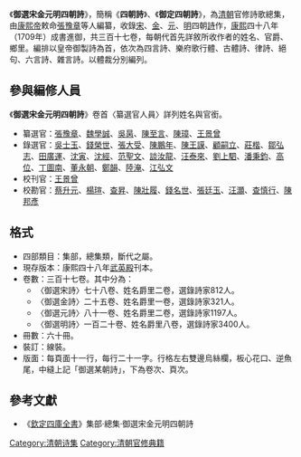 《'''御選宋金元明四朝詩'''》，簡稱《'''四朝詩'''》、《'''御定四朝詩'''》，為[[清朝|清朝]]官修詩歌總集，由[[康熙帝|康熙帝]]敕命[[張豫章|張豫章]]等人編纂，收錄[[宋|宋]]、[[金|金]]、[[元|元]]、[[明|明]]四朝[[詩|詩]]作，[[康熙|康熙]]四十八年（1709年）成書進御，共三百十七卷，每朝代首先詳敘所收作者的姓名、官爵、鄉里。編排以皇帝御製詩為首，依次為四言詩、樂府歌行體、古體詩、律詩、絕句、六言詩、雜言詩。以體裁分別編列。

==參與編修人員==
《'''御選宋金元明四朝詩'''》卷首〈纂選官人員〉詳列姓名與官銜。
*纂選官：[[張豫章|張豫章]]、[[魏學誠|魏學誠]]、[[吳昺|吳昺]]、[[陳至言|陳至言]]、[[陳璋|陳璋]]、[[王景曾|王景曾]]
*錄選官：[[吳士玉|吳士玉]]、[[錢榮世|錢榮世]]、[[張大受_(康熙進士)|張大受]]、[[陳鵬年|陳鵬年]]、[[陳王謨|陳王謨]]、[[顧嗣立|顧嗣立]]、[[莊楷|莊楷]]、[[鄒弘志|鄒弘志]]、[[田廣運|田廣運]]、[[沈寅|沈寅]]、[[沈經|沈經]]、[[范聖文|范聖文]]、[[談汝龍|談汝龍]]、[[汪泰來|汪泰來]]、[[劉上駟|劉上駟]]、[[潘秉鈞|潘秉鈞]]、[[高位|高位]]、[[丁圖南|丁圖南]]、[[董永朝|董永朝]]、[[鄭韻|鄭韻]]、[[陸淹|陸淹]]、[[江弘文|江弘文]]
*校刊官：[[王景曾|王景曾]]
*校勘官：[[蔡升元|蔡升元]]、[[楊瑄|楊瑄]]、[[查昇|查昇]]、[[陳壯履|陳壯履]]、[[錢名世|錢名世]]、[[張廷玉|張廷玉]]、[[汪灝_(康熙進士)|汪灝]]、[[查慎行|查慎行]]、[[陳邦彥|陳邦彥]]

==格式==
*四部類目：集部，總集類，斷代之屬。
*現存版本：康熙四十八年[[武英殿|武英殿]]刊本。
*卷數：三百十七卷。其中分為：
**〈御選宋詩〉七十八卷、姓名爵里二卷，選錄詩家812人。
**〈御選金詩〉二十五卷、姓名爵里一卷，選錄詩家321人。
**〈御選元詩〉八十一卷、姓名爵里二卷，選錄詩家1197人。
**〈御選明詩〉一百二十卷、姓名爵里八卷，選錄詩家3400人。
*冊數：六十冊。
*裝訂：線裝。
*版面：每頁面十一行，每行二十一字。行格左右雙邊烏絲欄，板心花口、逆魚尾，中縫上記「御選某朝詩」，下為卷次、頁次。

==參考文獻==
<div class="references-small">
<references></references>
</div>
*《[[欽定四庫全書|欽定四庫全書]]》集部·總集·御選宋金元明四朝詩

{{清朝欽定及奉敕編撰典籍|集}}
[[Category:清朝诗集|Category:清朝诗集]]
[[Category:清朝官修典籍|Category:清朝官修典籍]]